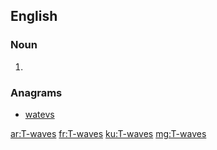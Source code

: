 ==English==

===Noun===
{{head|en|noun plural form}}

# {{plural of|T-wave|lang=en}}

===Anagrams===
* [[watevs#English|watevs]]

[[ar:T-waves]]
[[fr:T-waves]]
[[ku:T-waves]]
[[mg:T-waves]]